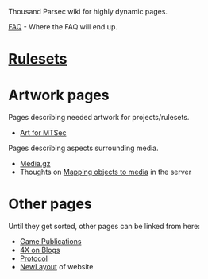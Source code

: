 Thousand Parsec wiki for highly dynamic pages.

[[FAQ]] - Where the FAQ will end up.

= [[Rulesets]] =
{{:Rulesets}}

= Artwork pages =

Pages describing needed artwork for projects/rulesets.

* [[Art for MTSec]]

Pages describing aspects surrounding media.

* [[Media.gz]]
* Thoughts on [[Mapping objects to media]] in the server

= Other pages =

Until they get sorted, other pages can be linked from here:
* [[Game Publications]]
* [[4X on Blogs]]
* [[Protocol]]
* [[NewLayout]] of website